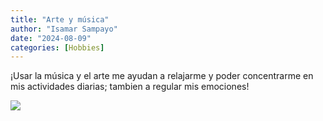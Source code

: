 ```yaml
---
title: "Arte y música"
author: "Isamar Sampayo"
date: "2024-08-09"
categories: [Hobbies]
---
```


¡Usar la música y el arte me ayudan a relajarme y poder concentrarme en mis actividades diarias; tambien a regular mis emociones!

![](hobbi.jpg)


